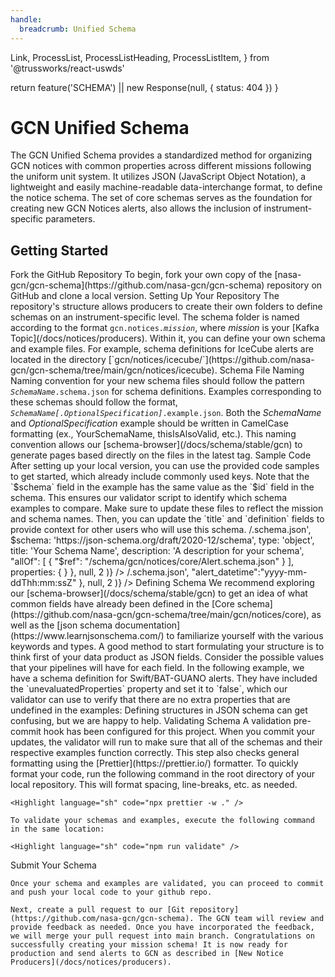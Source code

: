 ```yaml
---
handle:
  breadcrumb: Unified Schema
---
```


  Link,
  ProcessList,
  ProcessListHeading,
  ProcessListItem,
} from '@trussworks/react-uswds'



  return feature('SCHEMA') || new Response(null, { status: 404 })
}

# GCN Unified Schema

The GCN Unified Schema provides a standardized method for organizing GCN notices with common properties across different missions following the uniform unit system. It utilizes JSON (JavaScript Object Notation), a lightweight and easily machine-readable data-interchange format, to define the notice schema. The set of core schemas serves as the foundation for creating new GCN Notices alerts, also allows the inclusion of instrument-specific parameters.

## Getting Started

<ProcessList>
  <ProcessListItem>
    <ProcessListHeading type="h3">Fork the GitHub Repository</ProcessListHeading>
    To begin, fork your own copy of the [nasa-gcn/gcn-schema](https://github.com/nasa-gcn/gcn-schema) repository on GitHub and clone a local version.
  </ProcessListItem>
  <ProcessListItem>
  <ProcessListHeading type="h3">Setting Up Your Repository</ProcessListHeading>
    The repository's structure allows producers to create their own folders to define schemas on an instrument-specific level. The schema folder is named according to the format <code>gcn.notices.<i>mission</i></code>, where <i>mission</i> is your [Kafka Topic](/docs/notices/producers). Within it, you can define your own schema and example files. For example, schema definitions for IceCube alerts are located in the directory [`gcn/notices/icecube/`](https://github.com/nasa-gcn/gcn-schema/tree/main/gcn/notices/icecube).
  </ProcessListItem>
  <ProcessListItem>
    <ProcessListHeading type="h3">Schema File Naming</ProcessListHeading>
    Naming convention for your new schema files should follow the pattern <code><i>SchemaName</i>.schema.json</code> for schema definitions. 
    Examples corresponding to these schemas should follow the format, <code><i>SchemaName[.OptionalSpecification]</i>.example.json</code>. Both the <i>SchemaName</i> and <i>OptionalSpecification</i> example should be written in CamelCase formatting (ex., YourSchemaName, thisIsAlsoValid, etc.). This naming convention allows our [schema-browser](/docs/schema/stable/gcn) to generate pages based directly on the files in the latest tag.
  </ProcessListItem>
  <ProcessListItem>
    <ProcessListHeading type="h3">Sample Code</ProcessListHeading>
    After setting up your local version, you can use the provided code samples to get started, which already include commonly used keys. Note that the `$schema` field in the example has the same value as the `$id` field in the schema. 
    This ensures our validator script to identify which schema examples to compare. Make sure to update these files to reflect the mission and schema names. Then, you can update the `title` and `definition` fields to provide context for other users who will use this schema.
    <Tabs>
      <Tab label="Sample.schema.json">
        <Highlight
          language="json"
          code={JSON.stringify(
            {
              $id: 'https://gcn.nasa.gov/schema/main/gcn/notices/<mission>/<schema name>.schema.json',
              $schema: 'https://json-schema.org/draft/2020-12/schema',
              type: 'object',
              title: 'Your Schema Name',
              description: 'A description for your schema',
              "allOf": [
                {
                "$ref": "/schema/gcn/notices/core/Alert.schema.json"
                }
              ],
              properties: {
              }
            },
            null,
            2
          )}
        />
      </Tab>
      <Tab label="Sample.example.json">
        <Highlight
          language="json"
          code={JSON.stringify(
            {
              $schema:'https://gcn.nasa.gov/schema/main/gcn/notices/<mission>/<schema name>.schema.json',
              "alert_datetime":"yyyy-mm-ddThh:mm:ssZ"
            },
            null,
            2
          )}
        />
      </Tab>
    </Tabs>
  </ProcessListItem>
  <ProcessListItem>
    <ProcessListHeading type="h3">Defining Schema</ProcessListHeading>
      We recommend exploring our [schema-browser](/docs/schema/stable/gcn) to get an idea of what common fields have already been defined in the [Core schema](https://github.com/nasa-gcn/gcn-schema/tree/main/gcn/notices/core), as well as the [json schema documentation](https://www.learnjsonschema.com/) to familiarize yourself with the various keywords and types. A good method to start formulating your structure is to think first of your data product as JSON fields. Consider the possible values that your pipelines will have for each field. In the following example, we have a schema definition for Swift/BAT-GUANO alerts. They have included the `unevaluatedProperties` property and set it to `false`, which our validator can use to verify that there are no extra properties that are undefined in the examples:
      <Tabs>
        <Tab label="Alert.schema.json">
          <Highlight
            language="json"
            code={JSON.stringify(
              {
                "$id": "https://gcn.nasa.gov/schema/main/gcn/notices/swift/bat/guano/alert.schema.json",
                "$schema": "https://json-schema.org/draft/2020-12/schema",
                "title": "Swift/BAT-GUANO Alert",
                "description": "Candidate gamma-ray transient reported from the BAT-GUANO targeted search",
                "type": "object",
                "allOf": [
                  {
                    "$ref": "/schema/gcn/notices/core/Alert.schema.json"
                  },
                  {
                    "$ref": "/schema/gcn/notices/core/Event.schema.json"
                  },
                  {
                    "$ref": "/schema/gcn/notices/core/DateTime.schema.json"
                  },
                  {
                    "$ref": "/schema/gcn/notices/core/Localization.schema.json"
                  },
                  {
                    "$ref": "/schema/gcn/notices/core/Statistics.schema.json"
                  },
                  {
                    "$ref": "/schema/gcn/notices/core/Reporter.schema.json"
                  },
                  {
                    "$ref": "/schema/gcn/notices/core/AdditionalInfo.schema.json"
                  }
                ],
                "properties": {
                  "$schema": true,
                  "follow_up_event": {
                    "type": "string",
                    "description": "Name or trigger time of the external trigger that launched the search."
                  },
                  "follow_up_type": {
                    "type": "string",
                    "description": "Type of external trigger that launched the search, eg GW, neutrino, etc."
                  }
                },
                "unevaluatedProperties": false
              },
              null,
              2
            )}
          />
        </Tab>
        <Tab label="Alert.example.json">
          <Highlight
            language="json"
            code={JSON.stringify(
              {
                "$schema": "https://gcn.nasa.gov/schema/main/gcn/notices/swift/bat/guano/alert.schema.json",
                "mission": "Swift",
                "instrument": "BAT-GUANO",
                "messenger": "EM",
                "record_number": 1,
                "alert_datetime": "2023-01-01T03:24:36.0Z",
                "alert_tense": "current",
                "alert_type": "initial",
                "trigger_time": "2022-12-31T21:46:05.13Z",
                "rate_snr": 15.8,
                "rate_duration": 0.256,
                "rate_energy_range": [15, 350],
                "classification": { "GRB": 1 },
                "far": 0.00001,
                "follow_up_event": "Fermi 694215970",
                "follow_up_type": "GRB",
                "data_archive_page": "https://guano.swift.psu.edu/trigger_report?id=694215995",
                "id": ["694215995"]
              },
              null,
              2
            )}
          />
        </Tab>
      </Tabs>
      Defining structures in JSON schema can get confusing, but we are happy to help.
  </ProcessListItem>
  <ProcessListItem>
    <ProcessListHeading type="h3">Validating Schema</ProcessListHeading>
    A validation pre-commit hook has been configured for this project. When you commit your updates, the validator will run to make sure that all of the schemas and their respective examples function correctly. This step also checks general formatting using the [Prettier](https://prettier.io/) formatter. To quickly format your code, run the following command in the root directory of your local repository. This will format spacing, line-breaks, etc. as needed.
    
    <Highlight language="sh" code="npx prettier -w ." />

    To validate your schemas and examples, execute the following command in the same location:

    <Highlight language="sh" code="npm run validate" />

  </ProcessListItem>
  <ProcessListItem>
    <ProcessListHeading type="h3">Submit Your Schema</ProcessListHeading>
    
    Once your schema and examples are validated, you can proceed to commit and push your local code to your github repo.

    Next, create a pull request to our [Git repository](https://github.com/nasa-gcn/gcn-schema). The GCN team will review and provide feedback as needed. Once you have incorporated the feedback, we will merge your pull request into main branch. Congratulations on successfully creating your mission schema! It is now ready for production and send alerts to GCN as described in [New Notice Producers](/docs/notices/producers).

  </ProcessListItem>
</ProcessList>
